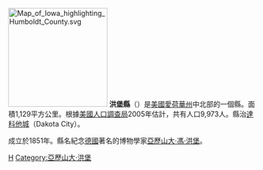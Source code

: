 {{Otheruses|洪堡縣|subject=美國愛荷華州的一個縣|other=同名的縣}}
[[File:Map_of_Iowa_highlighting_Humboldt_County.svg|200px]]
'''洪堡縣'''（{{lang-en|Humboldt County}}）是[[美國|美國]][[愛荷華州|愛荷華州]]中北部的一個縣。面積1,129平方公里。根據[[美國人口調查局|美國人口調查局]]2005年估計，共有人口9,973人。縣治[[达科他城_(爱荷华州)|達科他城]]（Dakota City）。

成立於1851年。縣名紀念[[德國|德國]]著名的博物學家[[亞歷山大·馮·洪堡|亞歷山大·馮·洪堡]]。
{{iowa-stub}}

[[Category:艾奧瓦州行政區劃|H]]
[[Category:亞歷山大·洪堡|Category:亞歷山大·洪堡]]
{{爱荷华州}}